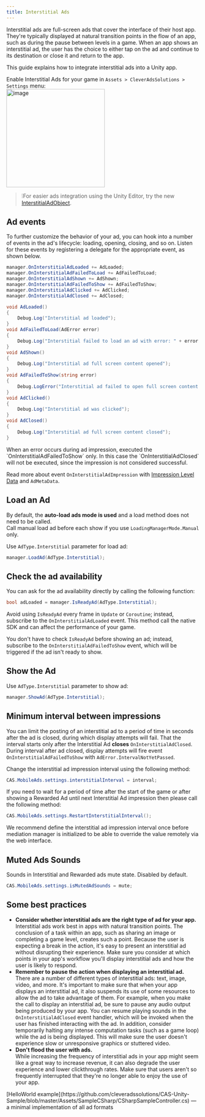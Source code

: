 ```yaml
---
title: Interstitial Ads
---
```



Interstitial ads are full-screen ads that cover the interface of their host app. They're typically displayed at natural transition points in the flow of an app, such as during the pause between levels in a game. When an app shows an interstitial ad, the user has the choice to either tap on the ad and continue to its destination or close it and return to the app.  

This guide explains how to integrate interstitial ads into a Unity app.  

Enable Interstitial Ads for your game in `Assets > CleverAdsSolutions > Settings` menu:  
<Image width="257" alt="image" src="/assets/unity/Interstitial-Ads-1.png" />

> ❕For easier ads integration using the Unity Editor, try the new [InterstitialAdObject](Unity/Interstitial-Ad-object).

## Ad events
To further customize the behavior of your ad, you can hook into a number of events in the ad's lifecycle: loading, opening, closing, and so on. Listen for these events by registering a delegate for the appropriate event, as shown below.

```csharp
manager.OnInterstitialAdLoaded += AdLoaded;
manager.OnInterstitialAdFailedToLoad += AdFailedToLoad;
manager.OnInterstitialAdShown += AdShown;
manager.OnInterstitialAdFailedToShow += AdFailedToShow;
manager.OnInterstitialAdClicked += AdClicked;
manager.OnInterstitialAdClosed += AdClosed;

void AdLoaded()
{
    Debug.Log("Interstitial ad loaded");
}
void AdFailedToLoad(AdError error)
{
    Debug.Log("Interstitial failed to load an ad with error: " + error.GetMessage());
}
void AdShown()
{
    Debug.Log("Interstitial ad full screen content opened");
}
void AdFailedToShow(string error)
{
    Debug.LogError("Interstitial ad failed to open full screen content: " + error);
}
void AdClicked()
{
    Debug.Log("Interstitial ad was clicked");
}
void AdClosed()
{
    Debug.Log("Interstitial ad full screen content closed");
}
```

<Info>
When an error occurs during ad impression, executed the `OnInterstitialAdFailedToShow` only.  In this case the `OnInterstitialAdClosed` will not be executed, since the impression is not considered successful.
</Info>

Read more about event `OnInterstitialAdImpression` with [Impression Level Data](Unity/Impression-Level-Data) and `AdMetaData`.  
## Load an Ad
By default, the **auto-load ads mode is used** and a load method does not need to be called.  
Call manual load ad before each show if you use `LoadingManagerMode.Manual` only.  

Use `AdType.Interstitial` parameter for load ad:
```c#
manager.LoadAd(AdType.Interstitial);
```

## Check the ad availability
You can ask for the ad availability directly by calling the following function:
```c#
bool adLoaded = manager.IsReadyAd(AdType.Interstitial);
```
Avoid using `IsReadyAd` every frame in `Update` or `Coroutine`; instead, subscribe to the `OnInterstitialAdLoaded` event. This method call the native SDK and can affect the performance of your game. 

You don't have to check `IsReadyAd` before showing an ad; instead, subscribe to the `OnInterstitialAdFailedToShow` event, which will be triggered if the ad isn't ready to show.

## Show the Ad
Use `AdType.Interstitial` parameter to show ad:
```c#
manager.ShowAd(AdType.Interstitial);
```

## Minimum interval between impressions
You can limit the posting of an interstitial ad to a period of time in seconds after the ad is closed, during which display attempts will fail.
That the interval starts only after the Interstitial Ad **closes** `OnInterstitialAdClosed`.  
During interval after ad closed, display attempts will fire event `OnInterstitialAdFailedToShow` with `AdError.IntervalNotYetPassed`.  

Change the interstitial ad impression interval using the following method:
```cs
CAS.MobileAds.settings.interstitialInterval = interval;
```

If you need to wait for a period of time after the start of the game or after showing a Rewarded Ad until next Interstitial Ad impression then please call the following method:
```cs
CAS.MobileAds.settings.RestartInterstitialInterval();
```

<Info>
We recommend define the interstitial ad impression interval once before mediation manager is initialized to be able to override the value remotely via the web interface.
</Info>

## Muted Ads Sounds
Sounds in Interstitial and Rewarded ads mute state. Disabled by default.  
```cs
CAS.MobileAds.settings.isMutedAdSounds = mute;
```

## Some best practices
- **Consider whether interstitial ads are the right type of ad for your app.**  
Interstitial ads work best in apps with natural transition points. The conclusion of a task within an app, such as sharing an image or completing a game level, creates such a point. Because the user is expecting a break in the action, it's easy to present an interstitial ad without disrupting their experience. Make sure you consider at which points in your app's workflow you'll display interstitial ads and how the user is likely to respond.  
- **Remember to pause the action when displaying an interstitial ad.**  
There are a number of different types of interstitial ads: text, image, video, and more. It's important to make sure that when your app displays an interstitial ad, it also suspends its use of some resources to allow the ad to take advantage of them. For example, when you make the call to display an interstitial ad, be sure to pause any audio output being produced by your app. You can resume playing sounds in the `OnInterstitialAdClosed` event handler, which will be invoked when the user has finished interacting with the ad. In addition, consider temporarily halting any intense computation tasks (such as a game loop) while the ad is being displayed. This will make sure the user doesn't experience slow or unresponsive graphics or stuttered video.
- **Don't flood the user with ads.**  
While increasing the frequency of interstitial ads in your app might seem like a great way to increase revenue, it can also degrade the user experience and lower clickthrough rates. Make sure that users aren't so frequently interrupted that they're no longer able to enjoy the use of your app.

<Success>  
[HelloWorld example](https://github.com/cleveradssolutions/CAS-Unity-Sample/blob/master/Assets/SampleCSharp/CSharpSampleController.cs) — a minimal implementation of all ad formats 
</Success>
